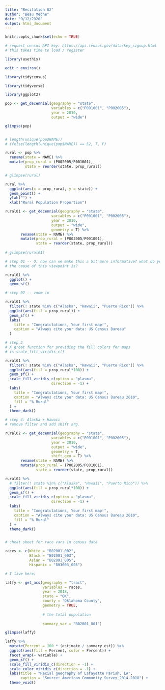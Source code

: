 ```yaml
---
title: "Recitation 02"
author: "Beau Meche"
date: "9/12/2020"
output: html_document
---
```


```r
knitr::opts_chunk$set(echo = TRUE)
```

```r

# request census API key: https://api.census.gov/data/key_signup.html
# this takes time to load / register

library(usethis)

edit_r_environ()

library(tidycensus)

library(tidyverse)

library(ggplot2)

```

```r

pop <- get_decennial(geography = "state",
                     variables = c("P001001", "P002005"),
                     year = 2010,
                     output = "wide")

glimpse(pop)


# length(unique(pop$NAME))
# ifelse(length(unique(pop$NAME)) == 52, T, F)

rural <- pop %>% 
  rename(state = NAME) %>% 
  mutate(prop_rural = (P002005/P001001),
         state = reorder(state, prop_rural))

# glimpse(rural)

rural %>%
  ggplot(aes(x = prop_rural, y = state)) +
  geom_point() +
  ylab("") +
  xlab("Rural Population Proportion")


```

```r

rural01 <- get_decennial(geography = "state",
                     variables = c("P001001", "P002005"),
                     year = 2010,
                     output = "wide",
                     geometry = T) %>% 
       rename(state = NAME) %>% 
       mutate(prop_rural = (P002005/P001001),
              state = reorder(state, prop_rural))
        
# glimpse(rural01)

# step 01 -- Q: how can we make this a bit more informative? what do you think
# the cause of this viewpoint is? 

rural01 %>% 
  ggplot() +
  geom_sf()

# step 02 -- zoom in

rural01 %>%
  filter(! state %in% c("Alaska", "Hawaii", "Puerto Rico")) %>%
  ggplot(aes(fill = prop_rural)) +
  geom_sf() +
  labs(
    title = "Congratulations, Your first map!",
    caption = "Always cite your data: US Census Bureau"
  )

# step 3
# A great function for providing the fill colors for maps 
# is scale_fill_viridis_c()

rural01 %>%
  filter(! state %in% c("Alaska", "Hawaii", "Puerto Rico")) %>%
  ggplot(aes(fill = prop_rural*100)) +
  geom_sf() +
  scale_fill_viridis_c(option = "plasma",
                     direction = -1) +
  labs(
    title = "Congratulations, Your first map!",
    caption = "Always cite your data: US Census Bureau 2010",
    fill = "% Rural"
  ) +
  theme_dark()

# step 4: Alaska + Hawaii
# remove filter and add shift arg. 

rural02 <- get_decennial(geography = "state",
                     variables = c("P001001", "P002005"),
                     year = 2010,
                     output = "wide",
                     geometry = T, 
                     shift_geo = T) %>% 
       rename(state = NAME) %>% 
       mutate(prop_rural = (P002005/P001001),
              state = reorder(state, prop_rural))

rural02 %>%
  # filter(! state %in% c("Alaska", "Hawaii", "Puerto Rico")) %>%
  ggplot(aes(fill = prop_rural*100)) +
  geom_sf() +
  scale_fill_viridis_c(option = "plasma",
                     direction = -1) +
  labs(
    title = "Congratulations, Your first map!",
    caption = "Always cite your data: US Census Bureau 2010",
    fill = "% Rural"
  ) +
  theme_dark()



```

```r

# cheat sheet for race vars in census data

races <- c(White = "B02001_002", 
           Black = "B02001_003", 
           Asian = "B02001_005",
           Hispanic = "B03003_003")

# I live here:

laffy <- get_acs(geography = "tract",
                 variables = races, 
                 year = 2018,
                 state = "OK",
                 county = "Oklahoma County",
                 geometry = TRUE,
                 
                 # the total population
                 
                 summary_var = "B02001_001") 

glimpse(laffy)

laffy %>%
  mutate(Percent = 100 * (estimate / summary_est)) %>%
  ggplot(aes(fill = Percent, color = Percent)) +
  facet_wrap(~ variable) +
  geom_sf() +
  scale_fill_viridis_c(direction = -1) +
  scale_color_viridis_c(direction = -1) +
  labs(title = "Racial geography of Lafayette Parish, LA",
       caption = "Source: American Community Survey 2014-2018") +
  theme_void()

```





